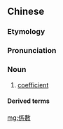 {{also|系數|系数|係数}}
==Chinese==
{{zh-forms|s=系数|t2=系數‎}}

===Etymology===
{{wasei kango|係数|けいすう|coefficient}}

===Pronunciation===
{{zh-pron
|m=xìshù,tl=y
|c=hai6 sou3
|mn=hē-sò͘
|cat=n
}}

===Noun===
{{zh-noun}}

# [[coefficient]]

====Derived terms====
{{zh-der|防日光係數|防曬係數}}

[[mg:係數]]